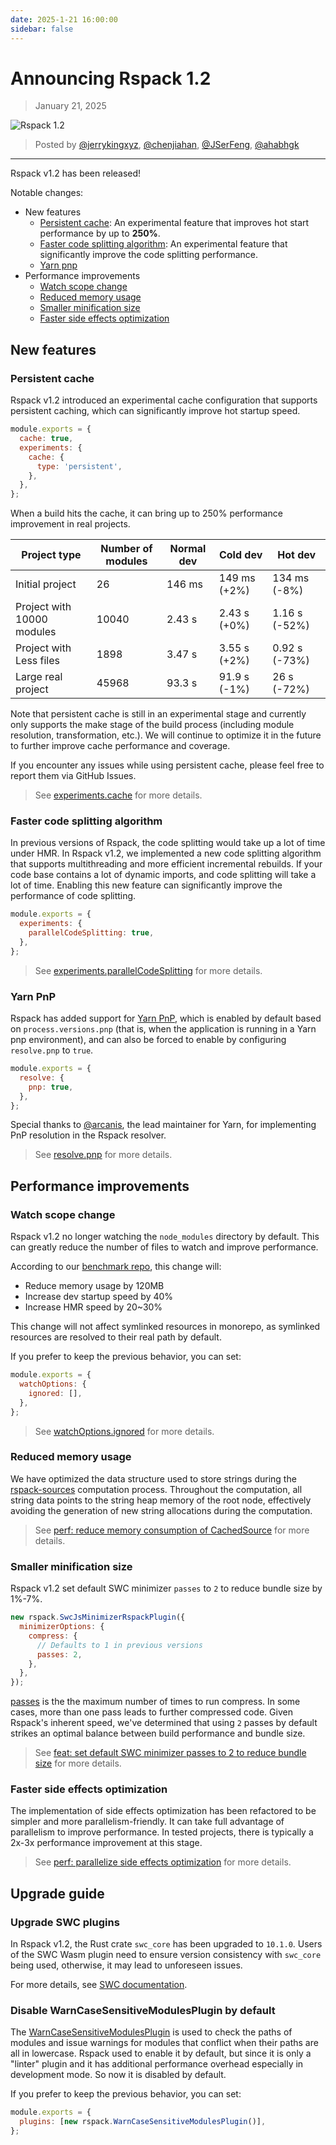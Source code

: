 ```yaml
---
date: 2025-1-21 16:00:00
sidebar: false
---
```


# Announcing Rspack 1.2

> January 21, 2025

![Rspack 1.2](https://assets.rspack.dev/rspack/rspack-banner-v1-2.png)

> Posted by [@jerrykingxyz](https://github.com/jerrykingxyz), [@chenjiahan](https://github.com/chenjiahan), [@JSerFeng](https://github.com/JSerFeng), [@ahabhgk](https://github.com/ahabhgk)

---

Rspack v1.2 has been released!

Notable changes:

- New features
  - [Persistent cache](#persistent-cache): An experimental feature that improves hot start performance by up to **250%**.
  - [Faster code splitting algorithm](#faster-code-splitting-algorithm): An experimental feature that significantly improve the code splitting performance.
  - [Yarn pnp](#yarn-pnp)
- Performance improvements
  - [Watch scope change](#watch-scope-change)
  - [Reduced memory usage](#reduced-memory-usage)
  - [Smaller minification size](#smaller-minification-size)
  - [Faster side effects optimization](#faster-side-effects-optimization)

## New features

### Persistent cache

Rspack v1.2 introduced an experimental cache configuration that supports persistent caching, which can significantly improve hot startup speed.

```js title=rspack.config.js
module.exports = {
  cache: true,
  experiments: {
    cache: {
      type: 'persistent',
    },
  },
};
```

When a build hits the cache, it can bring up to 250% performance improvement in real projects.

| Project type               | Number of modules | Normal dev | Cold dev     | Hot dev       |
| -------------------------- | ----------------- | ---------- | ------------ | ------------- |
| Initial project            | 26                | 146 ms     | 149 ms (+2%) | 134 ms (-8%)  |
| Project with 10000 modules | 10040             | 2.43 s     | 2.43 s (+0%) | 1.16 s (-52%) |
| Project with Less files    | 1898              | 3.47 s     | 3.55 s (+2%) | 0.92 s (-73%) |
| Large real project         | 45968             | 93.3 s     | 91.9 s (-1%) | 26 s (-72%)   |

Note that persistent cache is still in an experimental stage and currently only supports the make stage of the build process (including module resolution, transformation, etc.). We will continue to optimize it in the future to further improve cache performance and coverage.

If you encounter any issues while using persistent cache, please feel free to report them via GitHub Issues.

> See [experiments.cache](/config/experiments#experimentscache) for more details.

### Faster code splitting algorithm

In previous versions of Rspack, the code splitting would take up a lot of time under HMR. In Rspack v1.2, we implemented a new code splitting algorithm that supports multithreading and more efficient incremental rebuilds. If your code base contains a lot of dynamic imports, and code splitting will take a lot of time. Enabling this new feature can significantly improve the performance of code splitting.

```js title="rspack.config.js"
module.exports = {
  experiments: {
    parallelCodeSplitting: true,
  },
};
```

> See [experiments.parallelCodeSplitting](/config/experiments#experimentsparallelcodesplitting) for more details.

### Yarn PnP

Rspack has added support for [Yarn PnP](https://yarnpkg.com/features/pnp), which is enabled by default based on `process.versions.pnp` (that is, when the application is running in a Yarn pnp environment), and can also be forced to enable by configuring `resolve.pnp` to `true`.

```js title="rspack.config.js"
module.exports = {
  resolve: {
    pnp: true,
  },
};
```

Special thanks to [@arcanis](https://x.com/arcanis), the lead maintainer for Yarn, for implementing PnP resolution in the Rspack resolver.

> See [resolve.pnp](/config/resolve#resolvepnp) for more details.

## Performance improvements

### Watch scope change

Rspack v1.2 no longer watching the `node_modules` directory by default. This can greatly reduce the number of files to watch and improve performance.

According to our [benchmark repo](https://github.com/rspack-contrib/build-tools-performance), this change will:

- Reduce memory usage by 120MB
- Increase dev startup speed by 40%
- Increase HMR speed by 20~30%

This change will not affect symlinked resources in monorepo, as symlinked resources are resolved to their real path by default.

If you prefer to keep the previous behavior, you can set:

```js title="rspack.config.js"
module.exports = {
  watchOptions: {
    ignored: [],
  },
};
```

> See [watchOptions.ignored](/config/watch#watchoptionsignored) for more details.

### Reduced memory usage

We have optimized the data structure used to store strings during the [rspack-sources](https://github.com/web-infra-dev/rspack-sources) computation process. Throughout the computation, all string data points to the string heap memory of the root node, effectively avoiding the generation of new string allocations during the computation.

> See [perf: reduce memory consumption of CachedSource](https://github.com/web-infra-dev/rspack/pull/8666) for more details.

### Smaller minification size

Rspack v1.2 set default SWC minimizer `passes` to `2` to reduce bundle size by 1%-7%.

```js
new rspack.SwcJsMinimizerRspackPlugin({
  minimizerOptions: {
    compress: {
      // Defaults to 1 in previous versions
      passes: 2,
    },
  },
});
```

[passes](https://swc.rs/docs/configuration/minification#jscminifycompress) is the the maximum number of times to run compress. In some cases, more than one pass leads to further compressed code. Given Rspack's inherent speed, we've determined that using `2` passes by default strikes an optimal balance between build performance and bundle size.

> See [feat: set default SWC minimizer passes to 2 to reduce bundle size](https://github.com/web-infra-dev/rspack/pull/8853) for more details.

### Faster side effects optimization

The implementation of side effects optimization has been refactored to be simpler and more parallelism-friendly. It can take full advantage of parallelism to improve performance. In tested projects, there is typically a 2x-3x performance improvement at this stage.

> See [perf: parallelize side effects optimization](https://github.com/web-infra-dev/rspack/pull/8781) for more details.

## Upgrade guide

### Upgrade SWC plugins

In Rspack v1.2, the Rust crate `swc_core` has been upgraded to `10.1.0`. Users of the SWC Wasm plugin need to ensure version consistency with `swc_core` being used, otherwise, it may lead to unforeseen issues.

For more details, see [SWC documentation](https://swc.rs/docs/plugin/selecting-swc-core).

### Disable WarnCaseSensitiveModulesPlugin by default

The [WarnCaseSensitiveModulesPlugin](/plugins/webpack/warn-case-sensitive-modules-plugin) is used to check the paths of modules and issue warnings for modules that conflict when their paths are all in lowercase. Rspack used to enable it by default, but since it is only a "linter" plugin and it has additional performance overhead especially in development mode. So now it is disabled by default.

If you prefer to keep the previous behavior, you can set:

```js title="rspack.config.js"
module.exports = {
  plugins: [new rspack.WarnCaseSensitiveModulesPlugin()],
};
```
